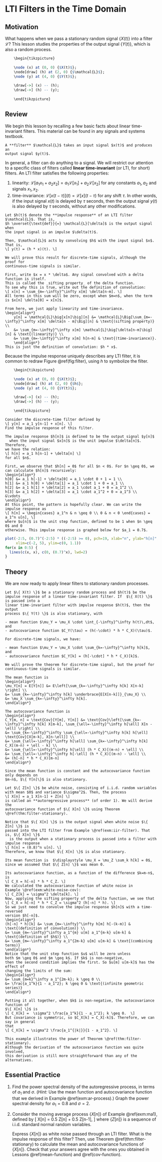 # LTI Filters in the Time Domain {#lti-time}

## Motivation {-}

What happens when we pass a stationary random signal $\{ X(t) \}$ into a 
filter $\mathcal{L}$? This lesson studies the properties of the output signal 
$\{ Y(t) \}$, which is also a random process.

```r
	\begin{tikzpicture}
	
	\node (x) at (0, 0) {$X(t)$};
	\node[draw] (h) at (2, 0) {$\mathcal{L}$};
	\node (y) at (4, 0) {$Y(t)$};
	
	\draw[->] (x) -- (h);
	\draw[->] (h) -- (y);	
	
	\end{tikzpicture}
```

## Review {-}

We begin this lesson by recalling a few basic facts about linear time-invariant 
filters. This material can be found in any signals and systems textbook.

```definition
A **filter** $\mathcal{L}$ takes an input signal $x(t)$ and produces an 
output signal $y(t)$. 
```

In general, a filter can do anything to a signal. We will restrict 
our attention to a specific class of filters called 
**linear time-invariant** (or LTI, for short) filters. An LTI 
filter satisfies the following properties:

1. linearity: $\mathcal{L}[a_1x_1 + a_2x_2] = a_1\mathcal{L}[x_1] + a_2\mathcal{L}[x_2]$ 
for any constants $a_1, a_2$ and signals $x_1, x_2$.
2. time-invariance: $\mathcal{L}[x(t - \tau)](t) = \mathcal{L}[x](t - \tau)$ for any 
shift $\tau$. In other words, if the input signal $x(t)$ is delayed by $\tau$ seconds, 
then the output signal $y(t)$ is also delayed by $\tau$ seconds, without any other 
modifications.

```theorem
Let $h(t)$ denote the **impulse response** of an LTI filter $\mathcal{L}$. That is, 
$h \overset{\text{def}}{=} \mathcal{L}[\delta]$ is the output signal when 
the input signal is an impulse $\delta(t)$. 

Then, $\mathcal{L}$ acts by convolving $h$ with the input signal $x$. That is, 
\[ y(t) = (h * x)(t). \]
```

```proof
We will prove this result for discrete-time signals, although the proof for 
continuous-time signals is similar.

First, write $x = x * \delta$. Any signal convolved with a delta function is itself. 
This is called the _sifting property_ of the delta function. 
To see why this is true, write out the definition of convolution:
\[ x[n] = \sum_{m=-\infty}^\infty x[m] \delta[n-m]. \] 
All terms in this sum will be zero, except when $m=n$, when the term is $x[n] \delta[0] = x[n]$. 

From here, we just apply linearity and time-invariance.
\begin{align*}
	y[n] = \mathcal{L}\big[x[n]\big][n] &= \mathcal{L}\Big[\sum_{m=-\infty}^\infty x[m] \delta[n - m]\Big][n] & \text{(sifting property)} \\
	&= \sum_{m=-\infty}^\infty x[m] \mathcal{L}\big[\delta[n-m]\big][n] & \text{(linearity)} \\
	&= \sum_{m=-\infty}^\infty x[m] h[n-m] & \text{(time-invariance)}.
	\end{align*}
This is just the definition of convolution: $h * x$.
```

Because the impulse response uniquely describes any LTI filter, it is common 
to redraw Figure \@ref(fig:filter), using $h$ to symbolize the filter.

```r
	\begin{tikzpicture}
	
	\node (x) at (0, 0) {$X(t)$};
	\node[draw] (h) at (2, 0) {$h$};
	\node (y) at (4, 0) {$Y(t)$};
	
	\draw[->] (x) -- (h);
	\draw[->] (h) -- (y);	
	
	\end{tikzpicture}
```

```example
Consider the discrete-time filter defined by 
\[ y[n] = a_1 y[n-1] + x[n]. \]
Find the impulse response of this filter.
```

```solution
The impulse response $h[n]$ is defined to be the output signal $y[n]$ 
  when the input signal $x[n]$ is the unit impulse $\delta[n]$. Therefore, 
we have the relation:
\[ h[n] = a_1 h[n-1] + \delta[n] \]
for all $n$.

First, we observe that $h[n] = 0$ for all $n < 0$. For $n \geq 0$, we 
can calculate $h[n]$ recursively:
\begin{align*}
h[0] &= a_1 h[-1] + \delta[0] = a_1 \cdot 0 + 1 = 1 \\
h[1] &= a_1 h[0] + \delta[1] = a_1 \cdot 1 + 0 = a_1 \\
h[2] &= a_1 h[1] + \delta[2] = a_1 \cdot a_1 + 0 = a_1^2 \\
h[3] &= a_1 h[2] + \delta[3] = a_1 \cdot a_1^2 + 0 = a_1^3 \\
&\vdots
\end{align*}
At this point, the pattern is hopefully clear. We can write the 
impulse response as 
\[ h[n] = \begin{cases} a_1^n & n \geq 0 \\ 0 & n < 0 \end{cases} = a_1^n u[n], \]
where $u[n]$ is the unit step function, defined to be 1 when $n \geq 0$ and 0 
otherwise. This impulse response is graphed below for $a_1 = 0.7$.
```

```r
plot(-2:5, (0.7)^(-2:5) * ((-2:5) >= 0), pch=19, xlab="n", ylab="h[n]", 
     xlim=c(-2, 5), ylim=c(0, 1.1))
for(x in 0:5) {
  lines(c(x, x), c(0, (0.7)^x), lwd=2)
} 
```

## Theory {-}

We are now ready to apply linear filters to stationary random processes.


```theorem
Let $\{ X(t) \}$ be a stationary random process and $h(t)$ be the 
impulse response of a linear time-invariant filter. If  $\{ X(t) \}$ is passed into a 
linear time-invariant filter with impulse response $h(t)$, then the output 
process $\{ Y(t) \}$ is also stationary, with 

- mean function $\mu_Y = \mu_X \cdot \int_{-\infty}^\infty h(t)\,dt$, and
- autocovariance function $C_Y(\tau) = (h(-\cdot) * h * C_X)(\tau)$.

For discrete-time signals, we have:

- mean function $\mu_Y = \mu_X \cdot \sum_{k=-\infty}^\infty h[k]$, and
- autocovariance function $C_Y[k] = (h[-\cdot] * h * C_X)[k]$.
```

```proof
We will prove the theorem for discrete-time signal, but the proof for 
continuous-time signals is similar.

The mean function is 
\begin{align*}
\mu_Y[n] = E[Y[n]] &= E\left[\sum_{k=-\infty}^\infty h[k] X[n-k] \right] \\
&= \sum_{k=-\infty}^\infty h[k] \underbrace{E[X[n-k]]}_{\mu_X} \\
&= \mu_X \sum_{k=-\infty}^\infty h[k].
\end{align*}

The autocovariance function is
\begin{align*}
C_Y[m, n] = \text{Cov}[Y[m], Y[n]] &= \text{Cov}\left[\sum_{k=-\infty}^\infty h[k] X[m-k], \sum_{\ell=-\infty}^\infty h[\ell] X[n - \ell] \right] \\
&= \sum_{k=-\infty}^\infty \sum_{\ell=-\infty}^\infty h[k] h[\ell] \text{Cov}[X[m-k], X[n-\ell]] \\
&= \sum_{\ell=-\infty}^\infty h[\ell] \sum_{k=-\infty}^\infty h[k] C_X[(m-n) + \ell - k] \\
&= \sum_{\ell=-\infty}^\infty h[\ell] (h * C_X)[(m-n) + \ell] \\
&= \sum_{\ell=-\infty}^\infty h[-\ell] (h * C_X)[(m-n) - \ell] \\
&= (h[-n] * h * C_X)[m-n]
\end{align*}

Since the mean function is constant and the autocovariance function only depends on 
$m-n$, $\{ Y[n]\}$ is also stationary.
```


```example
Let $\{ Z[n] \}$ be white noise, consisting of i.i.d. random variables 
with mean $0$ and variance $\sigma^2$. Then, the process 
\[ X[n] = a_1 X[n-1] + Z[n] \]
is called an **autoregressive process** (of order 1). We will derive the 
autocovariance function of $\{ X[n] \}$ using Theorem \@ref(thm:filter-stationary).

Notice that $\{ X[n] \}$ is the output signal when white noise $\{ Z[n] \}$ is 
passed into the LTI filter from Example \@ref(exm:iir-filter). That is, $\{ X[n] \}$ 
  is the output when a stationary process is passed into a filter with impulse response 
\[ h[n] = (0.8)^n u[n]. \]
Therefore, we know that $\{ X[n] \}$ is also stationary. 

Its mean function is  $\displaystyle \mu_X = \mu_Z \sum_k h[k] = 0$, 
since we assumed that $\{ Z[n] \}$ was mean 0. 

Its autocovariance function, as a function of the difference $k=m-n$, is 
\[ C_X = h[-n] * h * C_Z. \] 
We calculated the autocovariance function of white noise in 
Example \@ref(exm:white-noise-cov):
\[ C_Z[k] = \sigma^2 \delta[k]. \]
Now, applying the sifting property of the delta function, we see that 
\[ C_X = h[-n] * h * C_Z = \sigma^2 (h[-n] * h). \]
So we just need to convolve the impulse response $h[n]$ with a time-reversed 
version $h[-n]$. 
\begin{align*}
(h[-n] * h)[k] &= \sum_{m=-\infty}^\infty h[m] h[-(k-m)] & \text{(definition of convolution)} \\
&= \sum_{m=-\infty}^\infty a_1^{m} u[m] a_1^{m-k} u[m-k] & \text{(definition of $h$)} \\
&= \sum_{m=-\infty}^\infty a_1^{2m-k} u[m] u[m-k] & \text{(combining terms)}
\end{align*}
Notice that the unit step function $u$ will be zero unless 
both $m \geq 0$ and $m \geq k$. If $k$ is non-negative, 
then the second condition implies the first. So $u[m] u[m-k]$ has the effect of 
changing the limits of the sum:
\begin{align*}
&= \sum_{m=k}^\infty a_1^{2m-k}; k \geq 0 \\
&= \frac{a_1^k}{1 - a_1^2}; k \geq 0 & \text{(infinite geometric series)}
\end{align*}

Putting it all together, when $k$ is non-negative, the autocovariance function of 
$\{ X[n] \}$ is 
\[ C_X[k] =  \sigma^2 \frac{a_1^k}{1 - a_1^2}; k \geq 0.  \]
But covariance is symmetric, so $C_X[k] = C_X[-k]$. Therefore, we can say in general 
that 
\[ C_X[k] = \sigma^2 \frac{a_1^{|k|}}{1 - a_1^2}. \]

This example illustrates the power of Theorem \@ref(thm:filter-stationary). 
Although the derivation of the autocovariance function was quite involved, 
this derivation is still more straightforward than any of the alternatives.
```

## Essential Practice {-}

1. Find the power spectral density of the autoregressive process, in terms of 
$a_1$ and $\sigma$. (_Hint:_ Use the mean function and autocovariance function 
that we derived in Example \@ref(exm:ar-process).) Graph the power spectral 
density for $a_1 = 0.8$ and $\sigma = 2$.

2. Consider the moving average process $\{ X[n] \}$ of Example \@ref(exm:ma1), defined by 
\[ X[n] = 0.5 Z[n] + 0.5 Z[n-1], \]
where $\{ Z[n] \}$ is a sequence of i.i.d. standard normal random variables. 

    Express $\{ X[n] \}$ as white noise passed through an LTI filter. What is the 
    impulse response of this filter? Then, use Theorem \@ref(thm:filter-stationary) 
    to calculate the mean and autocovariance functions of $\{ X[n] \}$. Check 
    that your answers agree with the ones you obtained in Lessons 
    \@ref(mean-function) and \@ref(cov-function).
